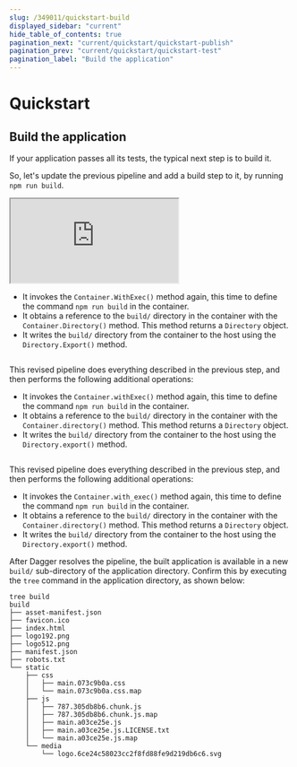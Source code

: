 ```yaml
---
slug: /349011/quickstart-build
displayed_sidebar: "current"
hide_table_of_contents: true
pagination_next: "current/quickstart/quickstart-publish"
pagination_prev: "current/quickstart/quickstart-test"
pagination_label: "Build the application"
---
```


# Quickstart


## Build the application

If your application passes all its tests, the typical next step is to build it.

So, let's update the previous pipeline and add a build step to it, by running `npm run build`.

<Tabs groupId="language">
<TabItem value="Go">

<iframe class="embed" src="https://play.dagger.cloud/embed/EPvbuzgZ-IH"></iframe>

- It invokes the `Container.WithExec()` method again, this time to define the command `npm run build` in the container.
- It obtains a reference to the `build/` directory in the container with the `Container.Directory()` method. This method returns a `Directory` object.
- It writes the `build/` directory from the container to the host using the `Directory.Export()` method.

</TabItem>
<TabItem value="Node.js">


```javascript file=snippets/build/index.mjs
```

This revised pipeline does everything described in the previous step, and then performs the following additional operations:

- It invokes the `Container.withExec()` method again, this time to define the command `npm run build` in the container.
- It obtains a reference to the `build/` directory in the container with the `Container.directory()` method. This method returns a `Directory` object.
- It writes the `build/` directory from the container to the host using the `Directory.export()` method.

</TabItem>
<TabItem value="Python">

```python file=snippets/build/main.py
```

This revised pipeline does everything described in the previous step, and then performs the following additional operations:

- It invokes the `Container.with_exec()` method again, this time to define the command `npm run build` in the container.
- It obtains a reference to the `build/` directory in the container with the `Container.directory()` method. This method returns a `Directory` object.
- It writes the `build/` directory from the container to the host using the `Directory.export()` method.

</TabItem>
</Tabs>

After Dagger resolves the pipeline, the built application is available in a new `build/` sub-directory of the application directory. Confirm this by executing the `tree` command in the application directory, as shown below:

```shell
tree build
build
├── asset-manifest.json
├── favicon.ico
├── index.html
├── logo192.png
├── logo512.png
├── manifest.json
├── robots.txt
└── static
    ├── css
    │   ├── main.073c9b0a.css
    │   └── main.073c9b0a.css.map
    ├── js
    │   ├── 787.305db8b6.chunk.js
    │   ├── 787.305db8b6.chunk.js.map
    │   ├── main.a03ce25e.js
    │   ├── main.a03ce25e.js.LICENSE.txt
    │   └── main.a03ce25e.js.map
    └── media
        └── logo.6ce24c58023cc2f8fd88fe9d219db6c6.svg
```
